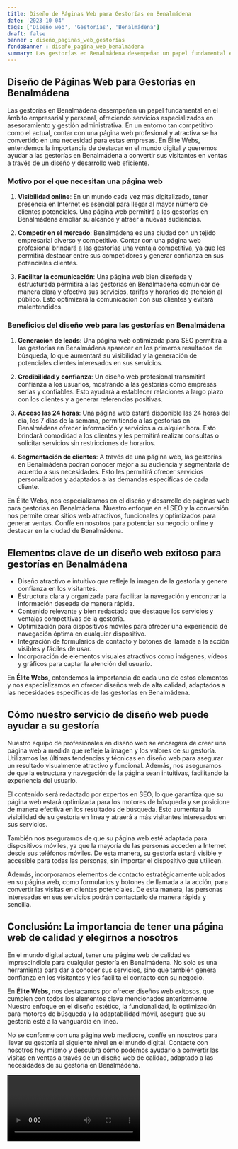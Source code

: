 ```yaml
---
title: Diseño de Páginas Web para Gestorías en Benalmádena
date: '2023-10-04'
tags: ['Diseño web', 'Gestorías', 'Benalmádena']
draft: false
banner : diseño_paginas_web_gestorías
fondoBanner : diseño_pagina_web_benalmádena
summary: Las gestorías en Benalmádena desempeñan un papel fundamental en el ámbito empresarial y personal, ofreciendo servicios especializados en asesoramiento y gestión administrativa. En un entorno tan competitivo como el actual, contar con una página web profesional y atractiva se ha convertido en una necesidad para estas empresas. En Élite Webs, entendemos la importancia de destacar en el mundo digital y queremos ayudar a las gestorías en Benalmádena a convertir sus visitantes en ventas a través de un diseño y desarrollo web eficiente.
---
```


## Diseño de Páginas Web para Gestorías en Benalmádena

Las gestorías en Benalmádena desempeñan un papel fundamental en el ámbito empresarial y personal, ofreciendo servicios especializados en asesoramiento y gestión administrativa. En un entorno tan competitivo como el actual, contar con una página web profesional y atractiva se ha convertido en una necesidad para estas empresas. En Élite Webs, entendemos la importancia de destacar en el mundo digital y queremos ayudar a las gestorías en Benalmádena a convertir sus visitantes en ventas a través de un diseño y desarrollo web eficiente.

### Motivo por el que necesitan una página web

1. **Visibilidad online**: En un mundo cada vez más digitalizado, tener presencia en Internet es esencial para llegar al mayor número de clientes potenciales. Una página web permitirá a las gestorías en Benalmádena ampliar su alcance y atraer a nuevas audiencias.

2. **Competir en el mercado**: Benalmádena es una ciudad con un tejido empresarial diverso y competitivo. Contar con una página web profesional brindará a las gestorías una ventaja competitiva, ya que les permitirá destacar entre sus competidores y generar confianza en sus potenciales clientes.

3. **Facilitar la comunicación**: Una página web bien diseñada y estructurada permitirá a las gestorías en Benalmádena comunicar de manera clara y efectiva sus servicios, tarifas y horarios de atención al público. Esto optimizará la comunicación con sus clientes y evitará malentendidos.

### Beneficios del diseño web para las gestorías en Benalmádena

1. **Generación de leads**: Una página web optimizada para SEO permitirá a las gestorías en Benalmádena aparecer en los primeros resultados de búsqueda, lo que aumentará su visibilidad y la generación de potenciales clientes interesados en sus servicios.

2. **Credibilidad y confianza**: Un diseño web profesional transmitirá confianza a los usuarios, mostrando a las gestorías como empresas serias y confiables. Esto ayudará a establecer relaciones a largo plazo con los clientes y a generar referencias positivas.

3. **Acceso las 24 horas**: Una página web estará disponible las 24 horas del día, los 7 días de la semana, permitiendo a las gestorías en Benalmádena ofrecer información y servicios a cualquier hora. Esto brindará comodidad a los clientes y les permitirá realizar consultas o solicitar servicios sin restricciones de horarios.

4. **Segmentación de clientes**: A través de una página web, las gestorías en Benalmádena podrán conocer mejor a su audiencia y segmentarla de acuerdo a sus necesidades. Esto les permitirá ofrecer servicios personalizados y adaptados a las demandas específicas de cada cliente.

En Élite Webs, nos especializamos en el diseño y desarrollo de páginas web para gestorías en Benalmádena. Nuestro enfoque en el SEO y la conversión nos permite crear sitios web atractivos, funcionales y optimizados para generar ventas. Confíe en nosotros para potenciar su negocio online y destacar en la ciudad de Benalmádena.

<GifSeo />

<Cta />

## Elementos clave de un diseño web exitoso para gestorías en Benalmádena

- Diseño atractivo e intuitivo que refleje la imagen de la gestoría y genere confianza en los visitantes.
- Estructura clara y organizada para facilitar la navegación y encontrar la información deseada de manera rápida.
- Contenido relevante y bien redactado que destaque los servicios y ventajas competitivas de la gestoría.
- Optimización para dispositivos móviles para ofrecer una experiencia de navegación óptima en cualquier dispositivo.
- Integración de formularios de contacto y botones de llamada a la acción visibles y fáciles de usar.
- Incorporación de elementos visuales atractivos como imágenes, vídeos y gráficos para captar la atención del usuario.

En **Élite Webs**, entendemos la importancia de cada uno de estos elementos y nos especializamos en ofrecer diseños web de alta calidad, adaptados a las necesidades específicas de las gestorías en Benalmádena.

## Cómo nuestro servicio de diseño web puede ayudar a su gestoría

Nuestro equipo de profesionales en diseño web se encargará de crear una página web a medida que refleje la imagen y los valores de su gestoría. Utilizamos las últimas tendencias y técnicas en diseño web para asegurar un resultado visualmente atractivo y funcional. Además, nos aseguramos de que la estructura y navegación de la página sean intuitivas, facilitando la experiencia del usuario.

El contenido será redactado por expertos en SEO, lo que garantiza que su página web estará optimizada para los motores de búsqueda y se posicione de manera efectiva en los resultados de búsqueda. Esto aumentará la visibilidad de su gestoría en línea y atraerá a más visitantes interesados en sus servicios.

También nos aseguramos de que su página web esté adaptada para dispositivos móviles, ya que la mayoría de las personas acceden a Internet desde sus teléfonos móviles. De esta manera, su gestoría estará visible y accesible para todas las personas, sin importar el dispositivo que utilicen.

Además, incorporamos elementos de contacto estratégicamente ubicados en su página web, como formularios y botones de llamada a la acción, para convertir las visitas en clientes potenciales. De esta manera, las personas interesadas en sus servicios podrán contactarlo de manera rápida y sencilla.

## Conclusión: La importancia de tener una página web de calidad y elegirnos a nosotros

En el mundo digital actual, tener una página web de calidad es imprescindible para cualquier gestoría en Benalmádena. No solo es una herramienta para dar a conocer sus servicios, sino que también genera confianza en los visitantes y les facilita el contacto con su negocio.

En **Élite Webs**, nos destacamos por ofrecer diseños web exitosos, que cumplen con todos los elementos clave mencionados anteriormente. Nuestro enfoque en el diseño estético, la funcionalidad, la optimización para motores de búsqueda y la adaptabilidad móvil, asegura que su gestoría esté a la vanguardia en línea.

No se conforme con una página web mediocre, confíe en nosotros para llevar su gestoría al siguiente nivel en el mundo digital. Contacte con nosotros hoy mismo y descubra cómo podemos ayudarlo a convertir las visitas en ventas a través de un diseño web de calidad, adaptado a las necesidades de su gestoría en Benalmádena.

<Video />

<CtaBot job='Gestorías' city='Benalmádena'/>

<Gmaps query='Benalmádena+españa+maps' />